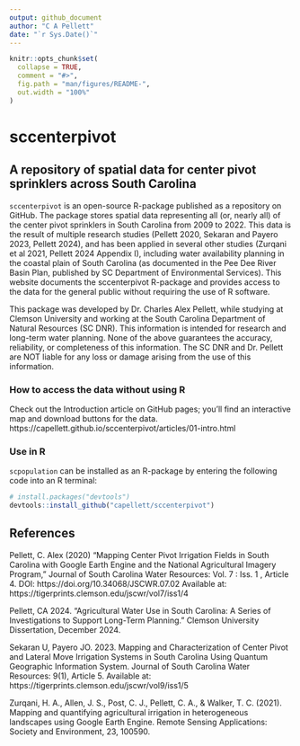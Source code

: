 ```yaml
---
output: github_document
author: "C A Pellett"
date: "`r Sys.Date()`"
---
```


<!-- README.md is generated from README.Rmd. Please edit that file -->

```r
knitr::opts_chunk$set(
  collapse = TRUE,
  comment = "#>",
  fig.path = "man/figures/README-",
  out.width = "100%"
)
```

# sccenterpivot

<!-- badges: start -->
<!-- badges: end -->

## A repository of spatial data for center pivot sprinklers across South Carolina

`sccenterpivot` is an open-source R-package published as a repository on GitHub. The package stores spatial data representing all (or, nearly all) of the center pivot sprinklers in South Carolina from 2009 to 2022. This data is the result of multiple research studies (Pellett 2020, Sekaran and Payero 2023, Pellett 2024), and has been applied in several other studies (Zurqani et al 2021, Pellett 2024 Appendix I), including water availability planning in the coastal plain of South Carolina (as documented in the Pee Dee River Basin Plan, published by SC Department of Environmental Services). This website documents the sccenterpivot R-package and provides access to the data for the general public without requiring the use of R software.

This package was developed by Dr. Charles Alex Pellett, while studying at Clemson University and working at the South Carolina Department of Natural Resources (SC DNR). This information is intended for research and long-term water planning. None of the above guarantees the accuracy, reliability, or completeness of this information. The SC DNR and Dr. Pellett are NOT liable for any loss or damage arising from the use of this information.

### How to access the data without using R

Check out the Introduction article on GitHub pages; you'll find an interactive map and download buttons for the data. 
https://capellett.github.io/sccenterpivot/articles/01-intro.html 

### Use in R

`scpopulation` can be installed as an R-package by entering the following code into an R terminal:

```r
# install.packages("devtools")
devtools::install_github("capellett/sccenterpivot")
```

## References

Pellett, C. Alex (2020) "Mapping Center Pivot Irrigation Fields in South Carolina with Google Earth Engine and the National Agricultural Imagery Program," Journal of South Carolina Water Resources: Vol. 7 : Iss. 1 , Article 4. DOI: https://doi.org/10.34068/JSCWR.07.02 Available at: https://tigerprints.clemson.edu/jscwr/vol7/iss1/4

Pellett, CA 2024. "Agricultural Water Use in South Carolina: A Series of Investigations to Support Long-Term Planning." Clemson University Dissertation, December 2024.

Sekaran U, Payero JO. 2023. Mapping and Characterization of Center Pivot and Lateral Move Irrigation Systems in South Carolina Using Quantum Geographic Information System. Journal of South Carolina Water Resources: 9(1), Article 5. Available at: https://tigerprints.clemson.edu/jscwr/vol9/iss1/5 

Zurqani, H. A., Allen, J. S., Post, C. J., Pellett, C. A., & Walker, T. C. (2021). Mapping and quantifying agricultural irrigation in heterogeneous landscapes using Google Earth Engine. Remote Sensing Applications: Society and Environment, 23, 100590.


